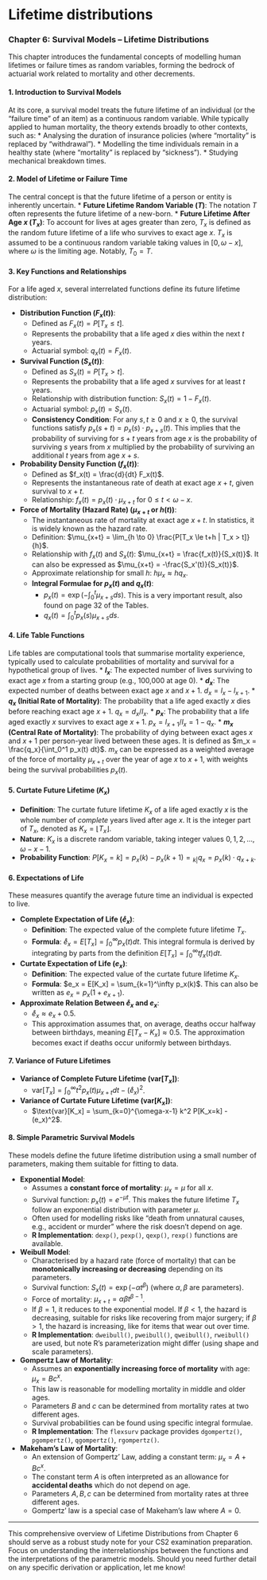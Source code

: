 # Lifetime distributions {#lifetime-distributions}

### **Chapter 6: Survival Models – Lifetime Distributions**

This chapter introduces the fundamental concepts of modelling human lifetimes or failure times as random variables, forming the bedrock of actuarial work related to mortality and other decrements.

#### **1. Introduction to Survival Models**
At its core, a survival model treats the future lifetime of an individual (or the "failure time" of an item) as a continuous random variable. While typically applied to human mortality, the theory extends broadly to other contexts, such as:
*   Analysing the duration of insurance policies (where "mortality" is replaced by "withdrawal").
*   Modelling the time individuals remain in a healthy state (where "mortality" is replaced by "sickness").
*   Studying mechanical breakdown times.

#### **2. Model of Lifetime or Failure Time**
The central concept is that the future lifetime of a person or entity is inherently uncertain.
*   **Future Lifetime Random Variable ($T$)**: The notation $T$ often represents the future lifetime of a new-born.
*   **Future Lifetime After Age $x$ ($T_x$)**: To account for lives at ages greater than zero, $T_x$ is defined as the random future lifetime of a life who survives to exact age $x$. $T_x$ is assumed to be a continuous random variable taking values in $[0, \omega - x]$, where $\omega$ is the limiting age. Notably, $T_0 = T$.

#### **3. Key Functions and Relationships**
For a life aged $x$, several interrelated functions define its future lifetime distribution:

*   **Distribution Function ($F_x(t)$)**:
    *   Defined as $F_x(t) = P[T_x \le t]$.
    *   Represents the probability that a life aged $x$ dies within the next $t$ years.
    *   Actuarial symbol: $q_x(t) = F_x(t)$.

*   **Survival Function ($S_x(t)$)**:
    *   Defined as $S_x(t) = P[T_x > t]$.
    *   Represents the probability that a life aged $x$ survives for at least $t$ years.
    *   Relationship with distribution function: $S_x(t) = 1 - F_x(t)$.
    *   Actuarial symbol: $p_x(t) = S_x(t)$.
    *   **Consistency Condition**: For any $s, t \ge 0$ and $x \ge 0$, the survival functions satisfy $p_x(s+t) = p_x(s) \cdot p_{x+s}(t)$. This implies that the probability of surviving for $s+t$ years from age $x$ is the probability of surviving $s$ years from $x$ multiplied by the probability of surviving an additional $t$ years from age $x+s$.

*   **Probability Density Function ($f_x(t)$)**:
    *   Defined as $f_x(t) = \frac{d}{dt} F_x(t)$.
    *   Represents the instantaneous rate of death at exact age $x+t$, given survival to $x+t$.
    *   Relationship: $f_x(t) = p_x(t) \cdot \mu_{x+t}$ for $0 \le t < \omega - x$.

*   **Force of Mortality (Hazard Rate) ($\mu_{x+t}$ or $h(t)$)**:
    *   The instantaneous rate of mortality at exact age $x+t$. In statistics, it is widely known as the hazard rate.
    *   Definition: $\mu_{x+t} = \lim_{h \to 0} \frac{P[T_x \le t+h | T_x > t]}{h}$.
    *   Relationship with $f_x(t)$ and $S_x(t)$: $\mu_{x+t} = \frac{f_x(t)}{S_x(t)}$. It can also be expressed as $\mu_{x+t} = -\frac{S_x'(t)}{S_x(t)}$.
    *   Approximate relationship for small $h$: $h \mu_x \approx h q_x$.
    *   **Integral Formulae for $p_x(t)$ and $q_x(t)$**:
        *   $p_x(t) = \exp \left( -\int_0^t \mu_{x+s} ds \right)$. This is a very important result, also found on page 32 of the Tables.
        *   $q_x(t) = \int_0^t p_x(s) \mu_{x+s} ds$.

#### **4. Life Table Functions**
Life tables are computational tools that summarise mortality experience, typically used to calculate probabilities of mortality and survival for a hypothetical group of lives.
*   **$l_x$**: The expected number of lives surviving to exact age $x$ from a starting group (e.g., 100,000 at age 0).
*   **$d_x$**: The expected number of deaths between exact age $x$ and $x+1$. $d_x = l_x - l_{x+1}$.
*   **$q_x$ (Initial Rate of Mortality)**: The probability that a life aged exactly $x$ dies before reaching exact age $x+1$. $q_x = d_x / l_x$.
*   **$p_x$**: The probability that a life aged exactly $x$ survives to exact age $x+1$. $p_x = l_{x+1} / l_x = 1 - q_x$.
*   **$m_x$ (Central Rate of Mortality)**: The probability of dying between exact ages $x$ and $x+1$ per person-year lived between these ages. It is defined as $m_x = \frac{q_x}{\int_0^1 p_x(t) dt}$. $m_x$ can be expressed as a weighted average of the force of mortality $\mu_{x+t}$ over the year of age $x$ to $x+1$, with weights being the survival probabilities $p_x(t)$.

#### **5. Curtate Future Lifetime ($K_x$)**
*   **Definition**: The curtate future lifetime $K_x$ of a life aged exactly $x$ is the whole number of *complete* years lived after age $x$. It is the integer part of $T_x$, denoted as $K_x = \lfloor T_x \rfloor$.
*   **Nature**: $K_x$ is a discrete random variable, taking integer values $0, 1, 2, \dots, \omega - x - 1$.
*   **Probability Function**: $P[K_x = k] = p_x(k) - p_x(k+1) = {}_{k|}q_x = p_x(k) \cdot q_{x+k}$.

#### **6. Expectations of Life**
These measures quantify the average future time an individual is expected to live.

*   **Complete Expectation of Life ($\mathring{e}_x$)**:
    *   **Definition**: The expected value of the complete future lifetime $T_x$.
    *   **Formula**: $\mathring{e}_x = E[T_x] = \int_0^\infty p_x(t) dt$. This integral formula is derived by integrating by parts from the definition $E[T_x] = \int_0^\infty t f_x(t) dt$.

*   **Curtate Expectation of Life ($e_x$)**:
    *   **Definition**: The expected value of the curtate future lifetime $K_x$.
    *   **Formula**: $e_x = E[K_x] = \sum_{k=1}^\infty p_x(k)$. This can also be written as $e_x = p_x(1+e_{x+1})$.

*   **Approximate Relation Between $\mathring{e}_x$ and $e_x$**:
    *   $\mathring{e}_x \approx e_x + 0.5$.
    *   This approximation assumes that, on average, deaths occur halfway between birthdays, meaning $E[T_x - K_x] \approx 0.5$. The approximation becomes exact if deaths occur uniformly between birthdays.

#### **7. Variance of Future Lifetimes**
*   **Variance of Complete Future Lifetime ($\text{var}[T_x]$)**:
    *   $\text{var}[T_x] = \int_0^\infty t^2 p_x(t) \mu_{x+t} dt - (\mathring{e}_x)^2$.
*   **Variance of Curtate Future Lifetime ($\text{var}[K_x]$)**:
    *   $\text{var}[K_x] = \sum_{k=0}^{\omega-x-1} k^2 P[K_x=k] - (e_x)^2$.

#### **8. Simple Parametric Survival Models**
These models define the future lifetime distribution using a small number of parameters, making them suitable for fitting to data.

*   **Exponential Model**:
    *   Assumes a **constant force of mortality**: $\mu_x = \mu$ for all $x$.
    *   Survival function: $p_x(t) = e^{-\mu t}$. This makes the future lifetime $T_x$ follow an exponential distribution with parameter $\mu$.
    *   Often used for modelling risks like "death from unnatural causes, e.g., accident or murder" where the risk doesn't depend on age.
    *   **R Implementation**: `dexp()`, `pexp()`, `qexp()`, `rexp()` functions are available.

*   **Weibull Model**:
    *   Characterised by a hazard rate (force of mortality) that can be **monotonically increasing or decreasing** depending on its parameters.
    *   Survival function: $S_x(t) = \exp(-\alpha t^\beta)$ (where $\alpha, \beta$ are parameters).
    *   Force of mortality: $\mu_{x+t} = \alpha\beta t^{\beta-1}$.
    *   If $\beta=1$, it reduces to the exponential model. If $\beta < 1$, the hazard is decreasing, suitable for risks like recovering from major surgery; if $\beta > 1$, the hazard is increasing, like for items that wear out over time.
    *   **R Implementation**: `dweibull()`, `pweibull()`, `qweibull()`, `rweibull()` are used, but note R's parameterization might differ (using shape and scale parameters).

*   **Gompertz Law of Mortality**:
    *   Assumes an **exponentially increasing force of mortality** with age: $\mu_x = B c^x$.
    *   This law is reasonable for modelling mortality in middle and older ages.
    *   Parameters $B$ and $c$ can be determined from mortality rates at two different ages.
    *   Survival probabilities can be found using specific integral formulae.
    *   **R Implementation**: The `flexsurv` package provides `dgompertz()`, `pgompertz()`, `qgompertz()`, `rgompertz()`.

*   **Makeham's Law of Mortality**:
    *   An extension of Gompertz' Law, adding a constant term: $\mu_x = A + B c^x$.
    *   The constant term $A$ is often interpreted as an allowance for **accidental deaths** which do not depend on age.
    *   Parameters $A, B, c$ can be determined from mortality rates at three different ages.
    *   Gompertz' law is a special case of Makeham's law where $A=0$.

***

This comprehensive overview of Lifetime Distributions from Chapter 6 should serve as a robust study note for your CS2 examination preparation. Focus on understanding the interrelationships between the functions and the interpretations of the parametric models. Should you need further detail on any specific derivation or application, let me know!